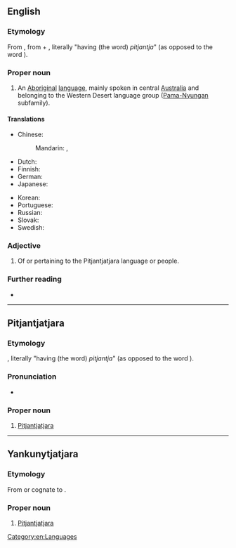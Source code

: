 {{also|pitjantjatjara}}
==English==
{{wikipedia}}

===Etymology===
From {{bor|en|pjt|Pitjantjatjara}}, from {{m|pjt|pitjantja}} + {{m|pjt|tjara}}, literally "having (the word) ''pitjantja''" (as opposed to the word {{m|kdd|yankunytja}}).

===Proper noun===
{{en-proper noun}}

# An [[Aboriginal]] [[language]], mainly spoken in central [[Australia]] and belonging to the Western Desert language group ([[Pama-Nyungan]] subfamily).
#: {{syn|en|Pitjantjara}}

====Translations====
{{trans-top|the aboriginal language mainly spoken in central Australia}}
* Chinese:
*: Mandarin: {{t|cmn|皮堅加加拉印地安語|sc=Hani}}, {{t|cmn|皮坚加加拉印地安语|tr=Píjiānjiājiālā yìndì'ān yǔ|sc=Hani}}
* Dutch: {{t+|nl|Pitjantjatjara}}
* Finnish: {{t+|fi|pitjantjatjara}}
* German: {{t|de|Pitjantjatjara|n}}
* Japanese: {{t|ja|ピチャンチャチャラ語|tr=Pichanchachara-go|sc=Jpan}}
{{trans-mid}}
* Korean: {{t|ko|^피짠짜짜라어}}
* Portuguese: {{t+|pt|pitjantjatjara}}
* Russian: {{t+|ru|питьянтьятья́ра|m|f}}
* Slovak: {{t|sk|pitjantjatjara|f}}
* Swedish: {{t+|sv|pitjantjatjara}}
{{trans-bottom}}

===Adjective===
{{en-adj|-}}

# Of or pertaining to the Pitjantjatjara language or people.

===Further reading===
* {{ethnologue|code=pjt}}

[[Category:en:Languages]]

----

==Pitjantjatjara==

===Etymology===
{{compound|pjt|pitjantja|tjara}}, literally "having (the word) ''pitjantja''" (as opposed to the word {{m|kdd|yankunytja}}).

===Pronunciation===
* {{IPA|pjt|/ˈpicancacara/|[ˈpɪcɐncɐcɐrɐ]}}

===Proper noun===
{{head|pjt|proper noun}}

# [[#English|Pitjantjatjara]]

----

==Yankunytjatjara==

===Etymology===
From or cognate to {{der|kdd|pjt|Pitjantjatjara}}.

===Proper noun===
{{head|kdd|proper noun}}

# [[#English|Pitjantjatjara]]